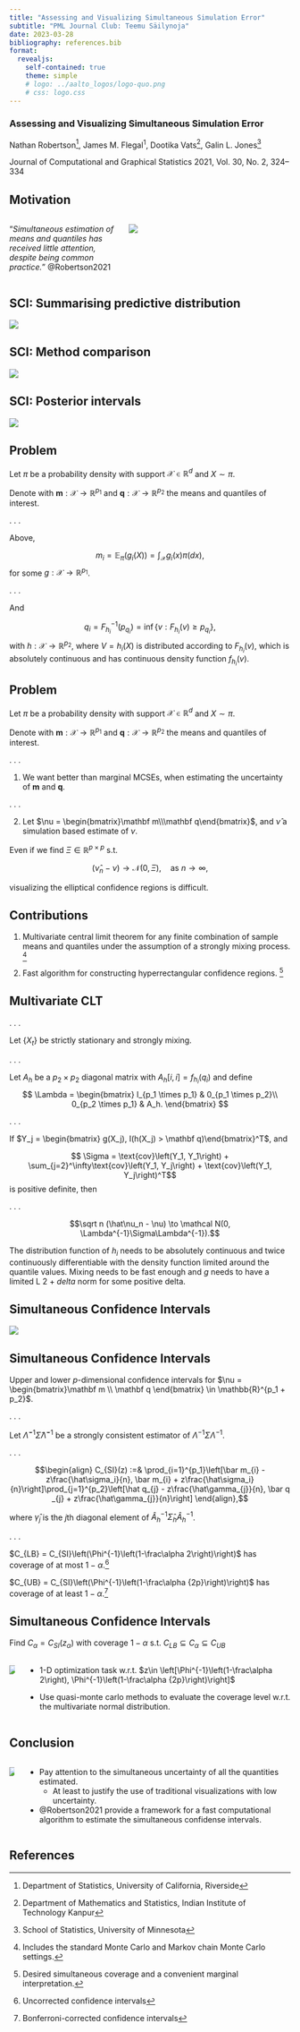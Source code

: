 ```yaml
---
title: "Assessing and Visualizing Simultaneous Simulation Error"
subtitle: "PML Journal Club: Teemu Säilynoja"
date: 2023-03-28
bibliography: references.bib
format: 
  revealjs:
    self-contained: true
    theme: simple
    # logo: ../aalto_logos/logo-quo.png
    # css: logo.css
---
```


### Assessing and Visualizing Simultaneous Simulation Error

Nathan Robertson[^1], James M. Flegal<sup>1</sup>, Dootika Vats[^2], Galin L. Jones[^3]

Journal of Computational and Graphical Statistics 2021,
Vol. 30, No. 2, 324–334

[^1]: Department of Statistics,
University of California, Riverside
[^2]: Department of Mathematics and Statistics,
Indian Institute of Technology Kanpur
[^3]: School of Statistics,
University of Minnesota
[^4]: [https://www.tandfonline.com/doi/full/10.1080/10618600.2020.1824871](https://www.tandfonline.com/doi/full/10.1080/10618600.2020.1824871)

## Motivation

:::: {.columns}

::: {.column width="40%"}
"*Simultaneous estimation of means and quantiles has received little attention, despite being common practice.*"
@Robertson2021
:::

::: {.column width="60%"}
![](mixture1.png)
:::

::::


## SCI: Summarising predictive distribution

![](mixture2.png)


## SCI: Method comparison
![](boxplot.png)


## SCI: Posterior intervals
![](intervals.png)

## Problem{.smaller}

Let $\pi$ be a probability density with support $\mathcal X \in \mathbb R^d$ and $X\sim \pi$.

Denote with $\mathbf{m}:\mathcal X \to \mathbb R^{p_1}$  and $\mathbf{q} : \mathcal X \to \mathbb R ^{p_2}$ the means and quantiles of interest.

. . .

Above,

$$ m_i = \mathbb E_\pi\left(g_i(X)\right) = \int_{\mathcal X}g_i(x)\pi(dx),$$
for some $g:\mathcal X \to \mathbb R^{p_1}$.

. . .

And

$$ q_i = F_{h_i}^{-1}(p_{q_i}) = \inf\left\lbrace v : F_{h_i}(v)\geq p_{q_i}\right\rbrace,$$
with $h:\mathcal X \to \mathbb R^{p_2}$, where $V = h_i(X)$ is distributed according to $F_{h_i}(v)$, which is absolutely continuous and has continuous density function $f_{h_i}(v)$.


## Problem{.smaller}

Let $\pi$ be a probability density with support $\mathcal X \in \mathbb R^d$ and $X\sim \pi$.

Denote with $\mathbf{m}:\mathcal X \to \mathbb R^{p_1}$  and $\mathbf{q} : \mathcal X \to \mathbb R ^{p_2}$ the means and quantiles of interest.

. . .

1. We want better than marginal MCSEs, when estimating the uncertainty of $\mathbf m$ and $\mathbf q$.

. . .

2. Let $\nu = \begin{bmatrix}\mathbf m\\\mathbf q\end{bmatrix}$, and $\hat\nu$ a simulation based estimate of $\nu$.

Even if we find $\Xi\in \mathbb R ^{p \times p}$ s.t. 

$$(\hat\nu_n - \nu) \to \mathcal N(0, \Xi), \quad \text{as $n \to \infty$,}$$

 visualizing the elliptical confidence regions is difficult.

## Contributions

1. Multivariate central limit theorem for any finite combination of sample means and quantiles under the assumption of a strongly mixing process. [^4]

2. Fast algorithm for constructing hyperrectangular confidence regions. [^5]

[^4]: Includes the standard Monte Carlo and Markov chain Monte Carlo settings.

[^5]: Desired simultaneous coverage and a convenient marginal interpretation.

## Multivariate CLT {.smaller}

. . .

Let $\left\lbrace X_t \right\rbrace$ be strictly stationary and strongly mixing.

. . .

Let $A_h$ be a $p_2 \times p_2$ diagonal matrix with $A_{h}[i,i] = f_{h_i}(q_i)$ and define
$$
\Lambda = \begin{bmatrix} I_{p_1 \times p_1} & 0_{p_1 \times p_2}\\ 0_{p_2 \times p_1} & A_h. \end{bmatrix}
$$

. . .

If $Y_j = \begin{bmatrix} g(X_j), I(h(X_j) > \mathbf q)\end{bmatrix}^T$, and

$$ \Sigma = \text{cov}\left(Y_1, Y_1\right) + \sum_{j=2}^\infty\text{cov}\left(Y_1, Y_j\right) + \text{cov}\left(Y_1, Y_j\right)^T$$
is positive definite, then

. . .

$$\sqrt n (\hat\nu_n - \nu) \to \mathcal N(0, \Lambda^{-1}\Sigma\Lambda^{-1}).$$

::: {.notes}
The distribution function of $h_i$ needs to be absolutely continuous and twice continuously differentiable with the density function limited around the quantile values. Mixing needs to be fast enough and $g$ needs to have a limited L 2 + $delta$ norm for some positive delta.
:::


## Simultaneous Confidence Intervals {.smaller}

![](ellipse.png)


## Simultaneous Confidence Intervals {.smaller}

Upper and lower $p$-dimensional confidence intervals for $\nu = \begin{bmatrix}\mathbf m \\ \mathbf q \end{bmatrix} \in \mathbb{R}^{p_1 + p_2}$.

. . .

Let $\hat\Lambda^{-1}\hat\Sigma\hat\Lambda^{-1}$ be a strongly consistent estimator of $\Lambda^{-1}\Sigma\Lambda^{-1}$.  

. . .

$$\begin{align}
C_{SI}(z) :=& \prod_{i=1}^{p_1}\left[\bar m_{i} - z\frac{\hat\sigma_i}{n}, \bar m_{i} + z\frac{\hat\sigma_i}{n}\right]\prod_{j=1}^{p_2}\left[\hat q_{j} - z\frac{\hat\gamma_{j}}{n}, \bar q _{j} + z\frac{\hat\gamma_{j}}{n}\right]
\end{align},$$

where $\hat\gamma_j$ is the $j$th diagonal element of $\hat A_h^{-1}\hat\Sigma_h\hat A_h^{-1}$.

. . .

$C_{LB} = C_{SI}\left(\Phi^{-1}\left(1-\frac\alpha 2\right)\right)$ has coverage of at most $1-\alpha$.^[Uncorrected confidence intervals]

$C_{UB} = C_{SI}\left(\Phi^{-1}\left(1-\frac\alpha {2p}\right)\right)$ has coverage of at least $1-\alpha$.^[Bonferroni-corrected confidence intervals]


## Simultaneous Confidence Intervals {.smaller}

Find $C_{\alpha} = C_{SI}(z_\alpha)$ with coverage $1 - \alpha$ s.t. $C_{LB}\subseteq C_{\alpha} \subseteq C_{UB}$

::::: {.columns}

:::: {.column}

![](ellipse.png)

::::

:::: {.column}

::: {.incremental}
- 1-D optimization task w.r.t. $z\in \left[\Phi^{-1}\left(1-\frac\alpha 2\right), \Phi^{-1}\left(1-\frac\alpha {2p}\right)\right]$

- Use quasi-monte carlo methods to evaluate the coverage level w.r.t. the multivariate normal distribution.

:::

::::

:::::


## Conclusion {.smaller}


:::::{.columns}


:::{.column}

![](mixture1.png)

:::

::::{.column}

:::{.incremental}

 - Pay attention to the simultaneous uncertainty of all the quantities estimated.
    - At least to justify the use of traditional visualizations with low uncertainty.
 - @Robertson2021 provide a framework for a fast computational algorithm to estimate the simultaneous confidense intervals.

:::
::::
:::::


## References

::: {#refs}
:::
